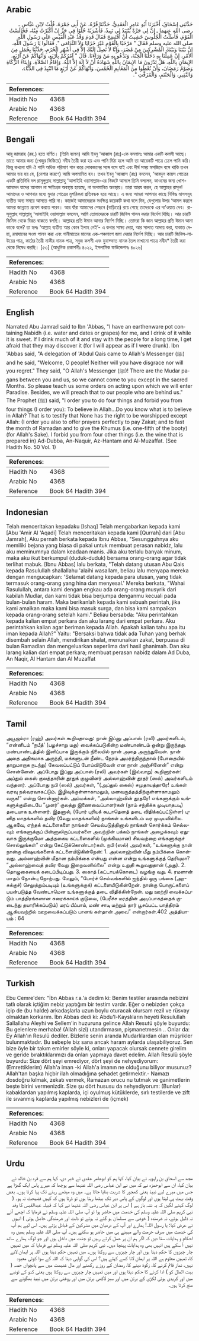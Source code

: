 ## Arabic


<div dir="rtl" lang="ar" style={{fontSize:'larger',backgroundColor:'#f8f9fa',padding:20}}>
حَدَّثَنِي إِسْحَاقُ، أَخْبَرَنَا أَبُو عَامِرٍ الْعَقَدِيُّ، حَدَّثَنَا قُرَّةُ، عَنْ أَبِي جَمْرَةَ، قُلْتُ لاِبْنِ عَبَّاسٍ ـ رضى الله عنهما ـ إِنَّ لِي جَرَّةً يُنْتَبَذُ لِي نَبِيذٌ، فَأَشْرَبُهُ حُلْوًا فِي جَرٍّ إِنْ أَكْثَرْتُ مِنْهُ، فَجَالَسْتُ الْقَوْمَ، فَأَطَلْتُ الْجُلُوسَ خَشِيتُ أَنْ أَفْتَضِحَ فَقَالَ قَدِمَ وَفْدُ عَبْدِ الْقَيْسِ عَلَى رَسُولِ اللَّهِ صلى الله عليه وسلم فَقَالَ ‏"‏ مَرْحَبًا بِالْقَوْمِ غَيْرَ خَزَايَا وَلاَ النَّدَامَى ‏"‏‏.‏ فَقَالُوا يَا رَسُولَ اللَّهِ، إِنَّ بَيْنَنَا وَبَيْنَكَ الْمُشْرِكِينَ مِنْ مُضَرَ، وَإِنَّا لاَ نَصِلُ إِلَيْكَ إِلاَّ فِي أَشْهُرِ الْحُرُمِ، حَدِّثْنَا بِجُمَلٍ مِنَ الأَمْرِ، إِنْ عَمِلْنَا بِهِ دَخَلْنَا الْجَنَّةَ، وَنَدْعُو بِهِ مَنْ وَرَاءَنَا‏.‏ قَالَ ‏"‏ آمُرُكُمْ بِأَرْبَعٍ، وَأَنْهَاكُمْ عَنْ أَرْبَعٍ، الإِيمَانِ بِاللَّهِ، هَلْ تَدْرُونَ مَا الإِيمَانُ بِاللَّهِ شَهَادَةُ أَنْ لاَ إِلَهَ إِلاَّ اللَّهُ، وَإِقَامُ الصَّلاَةِ، وَإِيتَاءُ الزَّكَاةِ وَصَوْمُ رَمَضَانَ، وَأَنْ تُعْطُوا مِنَ الْمَغَانِمِ الْخُمُسَ، وَأَنْهَاكُمْ عَنْ أَرْبَعٍ مَا انْتُبِذَ فِي الدُّبَّاءِ، وَالنَّقِيرِ، وَالْحَنْتَمِ، وَالْمُزَفَّتِ ‏"‏‏.‏
</div>
<div style={{backgroundColor:'#f8f9fa',padding:20, marginBottom: 10}}><table> <thead> <tr> <th>References:</th> <th></th> </tr> </thead> <tbody><tr><td>Hadith No</td><td>4368</td></tr><tr><td>Arabic No</td><td>4368</td></tr><tr><td>Reference</td><td>Book 64 Hadith 394</td></tr></tbody></table></div>

## Bengali


<div dir="ltr" lang="bn" style={{fontSize:'larger',backgroundColor:'#f8f9fa',padding:20}}>
আবূ জামরাহ (রহ.) হতে বর্ণিত। (তিনি বলেন) আমি ইবনু ‘আব্বাস (রাঃ)-কে বললামঃ আমার একটি কলসী আছে। তাতে আমার জন্য (খেজুর ভিজিয়ে) নবীয তৈরী করা হয় এবং পানি মিঠা হলে আমি তা আরেকটি পাত্রে ঢেলে পানি করি। কিন্তু কখনো যদি ঐ পানি অধিক পরিমাণ পান করে লোকজনের সঙ্গে বসে যাই এবং দীর্ঘ সময় মসজিদে বসে থাকি তখন আমার ভয় হয় যে, (নেশার কারণে) আমি অপমানিত হব। তখন ইবনু ‘আব্বাস (রাঃ) বললেন, ‘আবদুল কায়স গোত্রের একটি প্রতিনিধি দল রাসূলুল্লাহ সাল্লাল্লাহু ‘আলাইহি ওয়াসাল্লাম-এর নিকটে আসলে তিনি বললেন, কাওমের জন্য খোশ-আমদেদ যাদের আগমন না ক্ষতিগ্রস্ত অবস্থায় হয়েছে, না অপমানিত অবস্থায়। তারা আরয করল, হে আল্লাহর রাসূল! আমাদের ও আপনার মধ্যে মুদার গোত্রের মুশরিকরা প্রতিবন্ধক হয়ে আছে। এ জন্য আমরা আপনার কাছে নিষিদ্ধ মাসসমূহ ব্যতীত অন্য সময়ে আসতে পারি না। কাজেই আমাদেরকে সংক্ষিপ্ত কয়েকটি কথা বলে দিন, যেগুলোর উপর ‘আমল করলে আমরা জান্নাতে প্রবেশ করতে পারব। আর যাঁরা আমাদের পেছনে (বাড়িতে) রয়ে গেছে তাদেরকে এর দা‘ওয়াত দেব। রাসূলুল্লাহ সাল্লাল্লাহু ‘আলাইহি ওয়াসাল্লাম বললেন, আমি তোমাদেরকে চারটি জিনিস পালন করার নির্দেশ দিচ্ছি। আর চারটি জিনিস থেকে বিরত থাকতে বলছি। আল্লাহর প্রতি ঈমান আনার নির্দেশ দিচ্ছি। তোমরা কি জান আল্লাহর প্রতি ঈমান আনা কাকে বলে? তা হলঃ ‘আল্লাহ ব্যতীত আর কোন ইলাহ নেই’- এ কথার সাক্ষ্য দেয়া, আর সালাত আদায় করা, যাকাত দেয়া, রমাযানের সওম পালন করা এবং গানীমাতের মালের এক-পঞ্চমাংশ জমা দেয়ার নির্দেশ দিচ্ছি। আর চারটি জিনিস-লাউয়ের পাত্র, কাঠের তৈরী নাকীর নামক পাত্র, সবুজ কলসী এবং মুযাফ্ফাত নামক তৈল মাখানো পাত্রে নবীয* তৈরী করা থেকে নিষেধ করছি। [৫৩] (আধুনিক প্রকাশনীঃ ৪০২২, ইসলামিক ফাউন্ডেশনঃ ৪০২৬)
</div>
<div style={{backgroundColor:'#f8f9fa',padding:20, marginBottom: 10}}><table> <thead> <tr> <th>References:</th> <th></th> </tr> </thead> <tbody><tr><td>Hadith No</td><td>4368</td></tr><tr><td>Arabic No</td><td>4368</td></tr><tr><td>Reference</td><td>Book 64 Hadith 394</td></tr></tbody></table></div>

## English


<div dir="ltr" lang="en" style={{fontSize:'larger',backgroundColor:'#f8f9fa',padding:20}}>
Narrated Abu Jamra:I said to Ibn 'Abbas, "I have an earthenware pot containing Nabidh (i.e. water and dates or grapes) for me, and I drink of it while it is sweet. If I drink much of it and stay with the people for a long time, I get afraid that they may discover it (for I will appear as if I were drunk). Ibn 'Abbas said, "A delegation of 'Abdul Qais came to Allah's Messenger (ﷺ) and he said, "Welcome, O people! Neither will you have disgrace nor will you regret." They said, "O Allah's Messenger (ﷺ)! There are the Mudar pagans between you and us, so we cannot come to you except in the sacred Months. So please teach us some orders on acting upon which we will enter Paradise. Besides, we will preach that to our people who are behind us." The Prophet (ﷺ) said, "I order you to do four things and forbid you from four things (I order you): To believe in Allah...Do you know what is to believe in Allah? That is to testify that None has the right to be worshipped except Allah: (I order you also to offer prayers perfectly to pay Zakat; and to fast the month of Ramadan and to give the Khumus (i.e. one-fifth of the booty) (for Allah's Sake). I forbid you from four other things (i.e. the wine that is prepared in) Ad-Dubba, An-Naquir, Az-Hantam and Al-Muzaffat. (See Hadith No. 50 Vol. 1)
</div>
<div style={{backgroundColor:'#f8f9fa',padding:20, marginBottom: 10}}><table> <thead> <tr> <th>References:</th> <th></th> </tr> </thead> <tbody><tr><td>Hadith No</td><td>4368</td></tr><tr><td>Arabic No</td><td>4368</td></tr><tr><td>Reference</td><td>Book 64 Hadith 394</td></tr></tbody></table></div>

## Indonesian


<div dir="ltr" lang="id" style={{fontSize:'larger',backgroundColor:'#f8f9fa',padding:20}}>
Telah menceritakan kepadaku [Ishaq] Telah mengabarkan kepada kami [Abu 'Amir Al 'Aqadi] Telah menceritakan kepada kami [Qurrah] dari [Abu Jamrah], Aku pernah berkata kepada Ibnu Abbas, "Sesungguhnya aku memiliki bejana yang biasa di pakai untuk membuat perasan nabidz, lalu aku meminumnya dalam keadaan manis. Jika aku terlalu banyak minum, maka aku ikut berkumpul (duduk-duduk) bersama orang-orang agar tidak terlihat mabuk. [Ibnu Abbas] lalu berkata, "Telah datang utusan Abu Qais kepada Rasulullah shallallahu 'alaihi wasallam, beliau lalu menyapa mereka dengan mengucapkan: 'Selamat datang kepada para utusan, yang tidak termasuk orang-orang yang hina dan menyesal.' Mereka berkata, "Wahai Rasulullah, antara kami dengan engkau ada orang-orang musyrik dari kabilah Mudlar, dan kami tidak bisa berjumpa denganmu kecuali pada bulan-bulan haram. Maka berikanlah kepada kami sebuah perintah, jika kami amalkan maka kami bisa masuk surga, dan bisa kami sampaikan kepada orang-orang setelah kami." Beliau bersabda: "Aku perintahkan kepada kalian empat perkara dan aku larang dari empat perkara. Aku perintahkan kalian agar beriman kepada Allah. Apakah kalian tahu apa itu iman kepada Allah?" Yaitu: "Bersaksi bahwa tidak ada Tuhan yang berhak disembah selain Allah, mendirikan shalat, menunaikan zakat, berpuasa di bulan Ramadlan dan mengeluarkan seperlima dari hasil ghanimah. Dan aku larang kalian dari empat perkara; membuat perasan nabidz dalam Ad Duba, An Naqir, Al Hantam dan Al Muzaffat
</div>
<div style={{backgroundColor:'#f8f9fa',padding:20, marginBottom: 10}}><table> <thead> <tr> <th>References:</th> <th></th> </tr> </thead> <tbody><tr><td>Hadith No</td><td>4368</td></tr><tr><td>Arabic No</td><td>4368</td></tr><tr><td>Reference</td><td>Book 64 Hadith 394</td></tr></tbody></table></div>

## Tamil


<div dir="ltr" lang="ta" style={{fontSize:'larger',backgroundColor:'#f8f9fa',padding:20}}>
அபூஜம்ரா (ரஹ்) அவர்கள் கூறியதாவது: நான் இப்னு அப்பாஸ் (ரலி) அவர்களிடம், “என்னிடம் “நபீத்' (பழச்சாறு மது) வைக்கப்படுகின்ற மண்பாண்டம் ஒன்று இருந்தது. மண்பாண்டத்தில் இனிப்பாக இருக்கும் நிலையில் நான் அதை அருந்துவேன். நான் அதை அதிகமாக அருந்தி, மக்களுடன் நீண்ட நேரம் அமர்ந்திருந்தால் (போதையில் தாறுமாறாக நடந்து) கேவலப்பட்டுப் போய்விடுவேன் என நான் அஞ்சினேன்” என்று சொன்னேன். அப்போது இப்னு அப்பாஸ் (ரலி) அவர்கள் (இவ்வாறு) கூறினார்கள்: அப்துல் கைஸ் குலத்தாரின் தூதுக் குழுவினர் அல்லாஹ்வின் தூதர் (ஸல்) அவர்களிடம் வந்தனர். அப்போது நபி (ஸல்) அவர்கள், “(அப்துல் கைஸ்) சமுதாயத்தாரே! உங்கள் வரவு நல்வரவாகட்டும். இழிவுக்குள்ளாகாமலும், மனவருத்தத்திற்குள்ளாகாமலும் வருக!” என்று சொன்னார்கள். அம்மக்கள், “அல்லாஹ்வின் தூதரே! எங்களுக்கும் உங்களுக்குமிடையே “முளர்' குலத்து இணைவைப்பாளர்கள் (நாம் சந்திக்க முடியாதபடி) தடையாக உள்ளனர். இதனால், (போர் புரியக் கூடாதெனத் தடை விதிக்கப்பட்டுள்ள) புனித மாதங்களில் தவிர (வேறு மாதங்களில்) நாங்கள் உங்களிடம் வர முடியவில்லை. ஆகவே, எந்தக் கட்டளைகளை நாங்கள் செயல்படுத்தினால் நாங்கள் சொர்க்கம் செல்லவும் எங்களுக்குப் பின்னாலிருப்பவர்களை அவற்றின் பக்கம் நாங்கள் அழைக்கவும் ஏதுவாக இருக்குமோ அத்தகைய கட்டளைகளில் (முக்கியமான) சிலவற்றை எங்களுக்குச் சொல்லுங்கள்” என்று கேட்டுக்கொண்டார்கள். நபி (ஸல்) அவர்கள், “உங்களுக்கு நான் நான்கு விஷயங்களைக் கட்டளையிடுகின்றேன்: 1. அல்லாஹ்வின் மீது நம்பிக்கை கொள்வது. அல்லாஹ்வின் மீதான நம்பிக்கை என்பது என்ன என்று உங்களுக்குத் தெரியுமா? “அல்லாஹ்வைத் தவிர வேறு இறைவனில்லை” என்று உறுதி கூறுவதுதான் (அது). 2. தொழுகையைக் கடைப்பிடிப்பது. 3. ஸகாத் (கட்டாயக்கொடை) வழங்கு வது. 4. ரமளான் மாதம் நோன்பு நோற்பது. மேலும், “போர்ச் செல்வங்களில் ஐந்தில் ஒரு பங்கை (அரசுக்குச்) செலுத்தும்படியும் (உங்களுக்குக்) கட்டளையிடுகின்றேன். நான்கு பொருட்களைப் பயன்படுத்த வேண்டாமென உங்களுக்குத் தடை விதிக்கின்றேன். மது ஊற்றி வைக்கப்படும் பாத்திரங்களான சுரைக்காய்க் குடுவை, (பேரீச்ச மரத்தின் அடிப்பாகத்தைக் குடைந்து தயாரிக்கப்படும்) மரப் பீப்பாய், மண் சாடி மற்றும் தார் பூசப்பட்ட பாத்திரம் ஆகியவற்றில் ஊறவைக்கப்படும் பானங் கள்தான் அவை” என்றார்கள்.402 அத்தியாயம் : 64
</div>
<div style={{backgroundColor:'#f8f9fa',padding:20, marginBottom: 10}}><table> <thead> <tr> <th>References:</th> <th></th> </tr> </thead> <tbody><tr><td>Hadith No</td><td>4368</td></tr><tr><td>Arabic No</td><td>4368</td></tr><tr><td>Reference</td><td>Book 64 Hadith 394</td></tr></tbody></table></div>

## Turkish


<div dir="ltr" lang="tr" style={{fontSize:'larger',backgroundColor:'#f8f9fa',padding:20}}>
Ebu Cemre'den: "İbn Abbas r.a.'a dedim ki: Benim testiler arasında nebizini tatlı olarak içtiğim nebiz yaptığım bir testim vardır. Eğer o nebizden çokça içip de (bu halde) arkadaşlarla uzun boylu oturacak olursam rezil ve rüsvay olmaktan korkarım. İbn Abbas dedi ki: Abdu'l-Kayslıların heyeti Resulullah Sallallahu Aleyhi ve Sellem'in huzuruna gelince Allah Resutü şöyle buyurdu: Bu gelenlere merhaba! (Allah sizi) utandırmasın, pişmanetmesin .. Onlar da: Ey Allah'ın Resulü dediler. Bizlerle senin aranda Mudarlılardan olan müşrikler bulunmaktadır. Bu sebeple biz sana ancak haram aylarda ulaşabiliyoruz. Sen bize öyle bir takım emirler söyle ki, onları yapacak olursak cennete girelim ve geride bıraktıklarımızı da onları yapmaya davet edelim. Allah Resulü şöyle buyurdu: Size dört şeyi emrediyor, dört şeyi de nehyediyorum: (Emrettiklerim) Allah'a iman -ki Allah'a imanın ne olduğunu biliyor musunuz? Allah'tan başka hiçbir ilah olmadığına şehadet getirmektir.- Namazı dosdoğru kılmak, zekatı vermek, Ramazan orucu nu tutmak ve ganimetlerin beşte birini vermenizdir. Size şu dört hususu da nehyediyorum: (Bunlar) kabaklardan yapılmış kaplarda, içi oyulmuş kütüklerde, sırlı testilerde ve zift ile sıvanmış kaplarda yapılmış nebizleri de (içmek)
</div>
<div style={{backgroundColor:'#f8f9fa',padding:20, marginBottom: 10}}><table> <thead> <tr> <th>References:</th> <th></th> </tr> </thead> <tbody><tr><td>Hadith No</td><td>4368</td></tr><tr><td>Arabic No</td><td>4368</td></tr><tr><td>Reference</td><td>Book 64 Hadith 394</td></tr></tbody></table></div>

## Urdu


<div dir="rtl" lang="ur" style={{fontSize:'larger',backgroundColor:'#f8f9fa',padding:20}}>
مجھ سے اسحاق بن راہویہ نے بیان کیا، کہا ہم کو ابوعامر عقدی نے خبر دی، کہا ہم سے قرہ بن خالد نے بیان کیا، ان سے ابوحمزہ نے کہ میں نے ابن عباس رضی اللہ عنہما سے پوچھا کہ میرے پاس ایک گھڑا ہے جس میں میرے لیے نبیذ یعنی کھجور کا شربت بنایا جاتا ہے۔ میں وہ میٹھے رہنے تک پیا کرتا ہوں۔ بعض وقت بہت پی لیتا ہوں اور لوگوں کے پاس دیر تک بیٹھا رہتا ہوں تو ڈرتا ہوں کہ کہیں فضیحت نہ ہو۔ ( لوگ کہنے لگیں کہ یہ نشہ باز ہے ) اس پر ابن عباس رضی اللہ عنہما نے کہا کہ قبیلہ عبدالقیس کا وفد نبی کریم صلی اللہ علیہ وسلم کی خدمت میں حاضر ہوا تو آپ صلی اللہ علیہ وسلم نے فرمایا کہ اچھے آئے نہ ذلیل ہوئے، نہ شرمندہ ( خوشی سے مسلمان ہو گئے نہ ہوتے تو ذلت اور شرمندگی حاصل ہوتی ) انہوں نے عرض کیا: یا رسول اللہ! ہمارے اور آپ کے درمیان میں مشرکین کے قبائل پڑتے ہیں۔ اس لیے ہم آپ کی خدمت میں صرف حرمت والے مہینے ہی میں حاضر ہو سکتے ہیں۔ آپ صلی اللہ علیہ وسلم ہمیں وہ احکام و ہدایات سنا دیں کہ اگر ہم ان پر عمل کرتے رہیں تو جنت میں داخل ہوں اور جو لوگ ہمارے ساتھ نہیں آ سکے ہیں انہیں بھی وہ ہدایات پہنچا دیں۔ نبی کریم صلی اللہ علیہ وسلم نے فرمایا کہ میں تمہیں چار چیزوں کا حکم دیتا ہوں اور چار چیزوں سے روکتا ہوں۔ میں تمہیں حکم دیتا ہوں اللہ پر ایمان لانے کا، تمہیں معلوم ہے اللہ پر ایمان لانا کسے کہتے ہیں؟ اس کی گواہی دینا کہ اللہ کے سوا کوئی معبود نہیں، نماز قائم کرنے کا، زکٰوۃ دینے کا، رمضان کے روزے رکھنے اور مال غنیمت میں سے پانچواں حصہ ( بیت المال کو ) ادا کرنے کا حکم دیتا ہوں اور میں تمہیں چار چیزوں سے روکتا ہوں یعنی کدو کے تونبے میں اور کریدی ہوئی لکڑی کے برتن میں اور سبز لاکھی برتن میں اور روغنی برتن میں نبیذ بھگونے سے منع کرتا ہوں۔
</div>
<div style={{backgroundColor:'#f8f9fa',padding:20, marginBottom: 10}}><table> <thead> <tr> <th>References:</th> <th></th> </tr> </thead> <tbody><tr><td>Hadith No</td><td>4368</td></tr><tr><td>Arabic No</td><td>4368</td></tr><tr><td>Reference</td><td>Book 64 Hadith 394</td></tr></tbody></table></div>